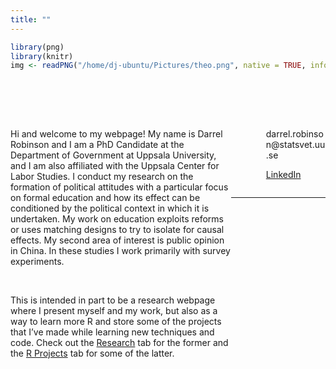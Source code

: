```yaml
---
title: ""
---
```


<style>
.column-left{
  float: left;
  width: 70%;
  text-align: left;
}
.column-right{
  display: inline-block;
  width: 30%;
  text-align: left;
}
.container{
  padding-left:4em;
}

</style>

```r
library(png)
library(knitr)
img <- readPNG("/home/dj-ubuntu/Pictures/theo.png", native = TRUE, info = TRUE)
```



<div class = "column-left">
<col width = "300">

<br><br><br>

Hi and welcome to my webpage!  My name is Darrel Robinson and I am a PhD Candidate at the Department of Government at Uppsala University, and I am also affiliated with the Uppsala Center for Labor Studies.  I conduct my research on the formation of political attitudes with a particular focus on formal education and how its effect can be conditioned by the political context in which it is undertaken.  My work on education exploits reforms or uses matching designs to try to isolate for causal effects.  My second area of interest is public opinion in China.  In these studies I work primarily with survey experiments.

<br> 

This is intended in part to be a research webpage where I present myself and my work, but also as a way to learn more R and store some of the projects that I've made while learning new techniques and code.  Check out the [Research](research.html) tab for the former and the [R Projects](r_stuff.html) tab for some of the latter.  

</div>




<div class = "column-right">

<br>
<br>
<br>


<div class = "container">

darrel.robinson@statsvet.uu.se

<a href="https://www.linkedin.com/in/darrel-robinson-25776436/" target="_blank">LinkedIn</a>

</div>
</div>
</div>

---





